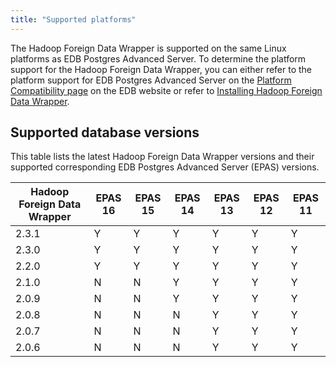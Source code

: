 ```yaml
---
title: "Supported platforms"
---
```


The Hadoop Foreign Data Wrapper is supported on the same Linux platforms as EDB Postgres Advanced Server. To determine the platform support for the Hadoop Foreign Data Wrapper, you can either refer to the platform support for EDB Postgres Advanced Server on the [Platform Compatibility page](https://www.enterprisedb.com/platform-compatibility#epas) on the EDB website or refer to [Installing Hadoop Foreign Data Wrapper](./installing).

## Supported database versions

This table lists the latest Hadoop Foreign Data Wrapper versions and their supported corresponding EDB Postgres Advanced Server (EPAS) versions. 

| Hadoop Foreign Data Wrapper | EPAS 16 | EPAS 15 | EPAS 14 | EPAS 13 | EPAS 12 | EPAS 11 | 
| --------------------------- | ------- | ------- | ------- | ------- | ------- | ------- |
| 2.3.1                       | Y       | Y       | Y       | Y       | Y       | Y       |
| 2.3.0                       | Y       | Y       | Y       | Y       | Y       | Y       |
| 2.2.0                       | Y       | Y       | Y       | Y       | Y       | Y       |
| 2.1.0                       | N       | N       | Y       | Y       | Y       | Y       | 
| 2.0.9                       | N       | N       | Y       | Y       | Y       | Y       | 
| 2.0.8                       | N       | N       | N       | Y       | Y       | Y       | 
| 2.0.7                       | N       | N       | N       | Y       | Y       | Y       | 
| 2.0.6                       | N       | N       | N       | Y       | Y       | Y       |
